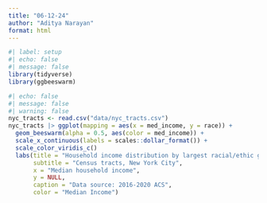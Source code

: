```yaml
---
title: "06-12-24"
author: "Aditya Narayan"
format: html
---
```

```r
#| label: setup
#| echo: false
#| message: false
library(tidyverse)
library(ggbeeswarm)
```

```r
#| echo: false
#| message: false
#| warning: false
nyc_tracts <- read.csv("data/nyc_tracts.csv")
nyc_tracts |> ggplot(mapping = aes(x = med_income, y = race)) + 
  geom_beeswarm(alpha = 0.5, aes(color = med_income)) + 
  scale_x_continuous(labels = scales::dollar_format()) + 
  scale_color_viridis_c()
  labs(title = "Household income distribution by largest racial/ethic group",
       subtitle = "Census tracts, New York City",
       x = "Median household income",
       y = NULL, 
       caption = "Data source: 2016-2020 ACS",
       color = "Median Income") 
      
```

